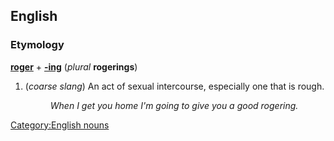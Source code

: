 ==English==
===Etymology===
'''[[roger]]''' + '''[[-ing]]''' (''plural'' '''rogerings''')

#(''coarse slang'') An act of sexual intercourse, especially one that is rough.
#:''When I get you home I'm going to give you a good rogering.''

[[Category:English nouns]]